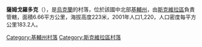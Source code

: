 {{coord|49|39|51|N|29|33|38|E|scale:30000|display=title}}

'''薩姆戈羅多克'''（{{lang-uk|Самгородок}}），是[[烏克蘭|烏克蘭]]的村落，位於該國中北部[[基輔州|基輔州]]，由[[斯克維拉區|斯克維拉區]]負責管轄，面積6.66平方公里，海拔高度223米，2001年人口1,220，人口密度每平方公里183.2人。

{{DEFAULTSORT:Самгородок}}
[[Category:基輔州村落|Category:基輔州村落]]
[[Category:斯克維拉區村落|Category:斯克維拉區村落]]


{{Kiev-geo-stub}}